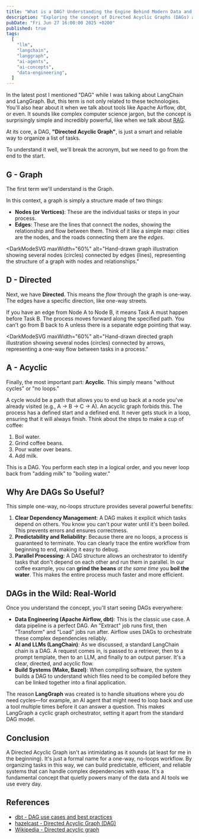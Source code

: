 ```yaml
---
title: "What is a DAG? Understanding the Engine Behind Modern Data and AI"
description: "Exploring the concept of Directed Acyclic Graphs (DAGs) and their significance in data engineering and AI applications. Learn how DAGs help manage complex workflows efficiently."
pubDate: "Fri Jun 27 16:00:00 2025 +0200"
published: true
tags:
  [
    "llm",
    "langchain",
    "langgraph",
    "ai-agents",
    "ai-concepts",
    "data-engineering",
  ]
---
```




In the latest post I mentioned "DAG" while I was talking about LangChain and LangGraph. But, this term is not only related to these technologies. You'll also hear about it when we talk about tools like Apache Airflow, dbt, or even. It sounds like complex computer science jargon, but the concept is surprisingly simple and incredibly powerful, like when we talk about [RAG](/posts/understanding-rag-llm/).

At its core, a DAG, **"Directed Acyclic Graph"**, is just a smart and reliable way to organize a list of tasks.

To understand it well, we'll break the acronym, but we need to go from the end to the start.

## G - Graph

The first term we'll understand is the Graph.

In this context, a graph is simply a structure made of two things:

- **Nodes (or Vertices)**: These are the individual tasks or steps in your process.
- **Edges**: These are the lines that connect the nodes, showing the relationship and flow between them.
  Think of it like a simple map: cities are the nodes, and the roads connecting them are the _edges_.

<DarkModeSVG
  maxWidth="60%"
  alt="Hand-drawn graph illustration showing several nodes (circles) connected by edges (lines), representing the structure of a graph with nodes and relationships."
>
  <GraphSVG />
</DarkModeSVG>

## D - Directed

Next, we have **Directed**. This means the _flow_ through the graph is one-way. The edges have a specific direction, like one-way streets.

If you have an edge from Node A to Node B, it means Task A must happen before Task B. The process moves forward along the specified path. You can't go from B back to A unless there is a separate edge pointing that way.

<DarkModeSVG
  maxWidth="60%"
  alt="Hand-drawn directed graph illustration showing several nodes (circles) connected by arrows, representing a one-way flow between tasks in a process."
>
  <DirectedGraphSVG />
</DarkModeSVG>

## A - Acyclic

Finally, the most important part: **Acyclic**. This simply means "without cycles" or "no loops."

A cycle would be a path that allows you to end up back at a node you've already visited (e.g., A -> B -> C -> A). An acyclic graph forbids this. The process has a defined start and a defined end. It never gets stuck in a loop, ensuring that it will always finish.
Think about the steps to make a cup of coffee:

1. Boil water.
1. Grind coffee beans.
1. Pour water over beans.
1. Add milk.

This is a DAG. You perform each step in a logical order, and you never loop back from "adding milk" to "boiling water."

<DarkModeSVG alt="Hand-drawn comparison illustration showing two graphs: one acyclic (with arrows moving forward only) and one cyclic (with arrows forming a loop), visually explaining the difference between acyclic and cyclic graphs.">
  <AcyclicCyclic />
</DarkModeSVG>

## Why Are DAGs So Useful?

This simple one-way, no-loops structure provides several powerful benefits:

1. **Clear Dependency Management**: A DAG makes it explicit which tasks depend on others. You know you can't pour water until it's been boiled. This prevents errors and ensures correctness.
1. **Predictability and Reliability**: Because there are no loops, a process is guaranteed to terminate. You can clearly trace the entire workflow from beginning to end, making it easy to debug.
1. **Parallel Processing**: A DAG structure allows an orchestrator to identify tasks that don't depend on each other and run them in parallel. In our coffee example, you can **grind the beans** _at the same time_ you **boil the water**. This makes the entire process much faster and more efficient.

## DAGs in the Wild: Real-World

Once you understand the concept, you'll start seeing DAGs everywhere:

- **Data Engineering (Apache Airflow, dbt)**: This is the classic use case. A data pipeline is a perfect DAG. An "Extract" job runs first, then "Transform" and "Load" jobs run after. Airflow uses DAGs to orchestrate these complex dependencies reliably.
- **AI and LLMs (LangChain)**: As we discussed, a standard LangChain chain is a DAG. A request comes in, is passed to a retriever, then to a prompt template, then to an LLM, and finally to an output parser. It's a clear, directed, and acyclic flow.
- **Build Systems (Make, Bazel)**: When compiling software, the system builds a DAG to understand which files need to be compiled before they can be linked together into a final application.

The reason **LangGraph** was created is to handle situations where you _do_ need cycles—for example, an AI agent that might need to loop back and use a tool multiple times before it can answer a question. This makes LangGraph a cyclic graph orchestrator, setting it apart from the standard DAG model.

## Conclusion

A Directed Acyclic Graph isn't as intimidating as it sounds (at least for me in the beginning). It's just a formal name for a one-way, no-loops workflow. By organizing tasks in this way, we can build predictable, efficient, and reliable systems that can handle complex dependencies with ease. It's a fundamental concept that quietly powers many of the data and AI tools we use every day.

## References

- [dbt - DAG use cases and best practices](https://www.getdbt.com/blog/dag-use-cases-and-best-practices/)
- [hazelcast - Directed Acyclic Graph (DAG)](https://hazelcast.com/foundations/distributed-computing/directed-acyclic-graph/)
- [Wikipedia - Directed acyclic graph](https://en.wikipedia.org/wiki/Directed_acyclic_graph)
